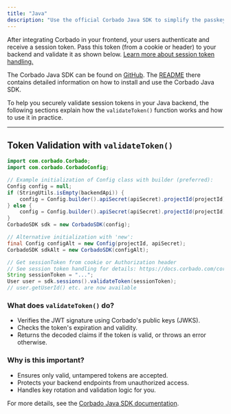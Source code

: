 ```yaml
---
title: "Java"
description: "Use the official Corbado Java SDK to simplify the passkey and session management integration in your Java applications."
---
```


After integrating Corbado in your frontend, your users authenticate and receive a session token. Pass this token (from a cookie or header) to your backend and validate it as shown below. [Learn more about session token handling.](/corbado-complete/sessions/session-token-handling)

The Corbado Java SDK can be found on [GitHub](https://github.com/corbado/corbado-java). The [README](https://github.com/corbado/corbado-java) there contains detailed information on how to install and use the Corbado Java SDK.

To help you securely validate session tokens in your Java backend, the following sections explain how the `validateToken()` function works and how to use it in practice.

---

## Token Validation with `validateToken()`

```java
import com.corbado.Corbado;
import com.corbado.CorbadoConfig;

// Example initialization of Config class with builder (preferred):
Config config = null;
if (StringUtils.isEmpty(backendApi)) {
    config = Config.builder().apiSecret(apiSecret).projectId(projectId).build();
} else {
    config = Config.builder().apiSecret(apiSecret).projectId(projectId).backendApi(backendApi).build();
}
CorbadoSDK sdk = new CorbadoSDK(config);

// Alternative initialization with 'new':
final Config configAlt = new Config(projectId, apiSecret);
CorbadoSDK sdkAlt = new CorbadoSDK(configAlt);

// Get sessionToken from cookie or Authorization header
// See session token handling for details: https://docs.corbado.com/corbado-complete/sessions/session-token-handling
String sessionToken = "...";
User user = sdk.sessions().validateToken(sessionToken);
// user.getUserId() etc. are now available
```

### What does `validateToken()` do?
- Verifies the JWT signature using Corbado's public keys (JWKS).
- Checks the token's expiration and validity.
- Returns the decoded claims if the token is valid, or throws an error otherwise.

### Why is this important?
- Ensures only valid, untampered tokens are accepted.
- Protects your backend endpoints from unauthorized access.
- Handles key rotation and validation logic for you.

For more details, see the [Corbado Java SDK documentation](https://github.com/corbado/corbado-java).
